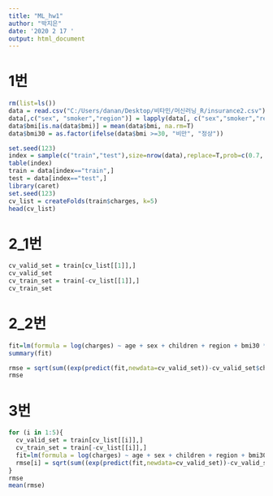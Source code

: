---
title: "ML_hw1"
author: "박지은"
date: '2020 2 17 '
output: html_document
---
# 1번
```{r}
rm(list=ls())
data = read.csv("C:/Users/danan/Desktop/비타민/머신러닝_R/insurance2.csv")
data[,c("sex", "smoker","region")] = lapply(data[, c("sex","smoker","region")], factor)
data$bmi[is.na(data$bmi)] = mean(data$bmi, na.rm=T)
data$bmi30 = as.factor(ifelse(data$bmi >=30, "비만", "정상"))

set.seed(123)
index = sample(c("train","test"),size=nrow(data),replace=T,prob=c(0.7, 0.3))
table(index)
train = data[index=="train",]
test = data[index=="test",]
library(caret)
set.seed(123)
cv_list = createFolds(train$charges, k=5)
head(cv_list)
```

# 2_1번
```{r}
cv_valid_set = train[cv_list[[1]],]
cv_valid_set
cv_train_set = train[-cv_list[[1]],]
cv_train_set
```

# 2_2번
```{r}
fit=lm(formula = log(charges) ~ age + sex + children + region + bmi30 * smoker, data = cv_train_set)
summary(fit)

rmse = sqrt(sum((exp(predict(fit,newdata=cv_valid_set))-cv_valid_set$charges)^2)/(nrow(cv_valid_set)-fit$rank))
rmse 
```

# 3번
```{r}
for (i in 1:5){
  cv_valid_set = train[cv_list[[i]],]
  cv_train_set = train[-cv_list[[i]],]
  fit=lm(formula = log(charges) ~ age + sex + children + region + bmi30 * smoker, data = cv_train_set)
  rmse[i] = sqrt(sum((exp(predict(fit,newdata=cv_valid_set))-cv_valid_set$charges)^2)/(nrow(cv_valid_set)-fit$rank))
}
rmse
mean(rmse)
```